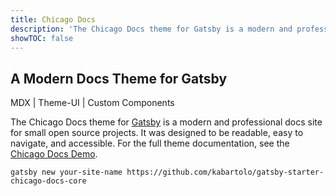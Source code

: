 ```yaml
---
title: Chicago Docs
description: 'The Chicago Docs theme for Gatsby is a modern and professional docs site for small open source projects. It was designed to be readable, easy to navigate, and accessible.'
showTOC: false
---
```


## A Modern Docs Theme for Gatsby

MDX | Theme-UI | Custom Components

The Chicago Docs theme for <a href="https://gatsbyjs.com/">Gatsby</a> is a modern and professional docs site for small open source projects. It was designed to be readable, easy to navigate, and accessible. For the full theme documentation, see the <a href="https://kabartolo.github.io/chicago-docs-demo/">Chicago Docs Demo</a>.

```
gatsby new your-site-name https://github.com/kabartolo/gatsby-starter-chicago-docs-core
```